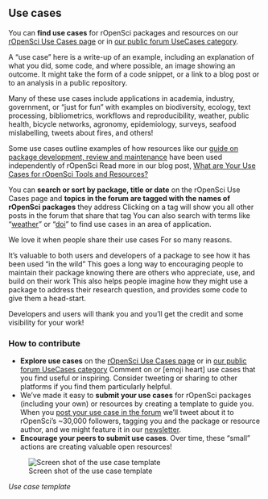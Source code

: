 ## Use cases {#usecases}


You can **find use cases** for rOpenSci packages and resources on our [rOpenSci Use Cases page](https://ropensci.org/usecases/) or in [our public forum UseCases category](https://discuss.ropensci.org/c/usecases/10). 

A “use case” here is a write-up of an example, including an explanation of what you did, 
some code, and where possible, an image showing an outcome. 
It might take the form of a code snippet, or a link to a blog post or to an analysis in a public repository. 

Many of these use cases include applications in academia, industry, government, 
or “just for fun” with examples on biodiversity, ecology, text processing, 
bibliometrics, workflows and reproducibility, weather, public health, 
bicycle networks, agronomy, epidemiology, surveys, seafood mislabelling, 
tweets about fires, and others! 

Some use cases outline examples of how resources like our [guide on package development, review and maintenance](#devguide) have been used independently of rOpenSci
Read more in our blog post, [What are Your Use Cases for rOpenSci Tools and Resources?](https://ropensci.org/blog/2019/10/15/use-cases/)

You can **search or sort by package, title or date** on the rOpenSci Use Cases page and **topics in the forum are tagged with the names of rOpenSci packages** they address
Clicking on a tag will show you all other posts in the forum that share that tag
You can also search with terms like “[weather](https://discuss.ropensci.org/search?q=weather%20category%3A10)” or “[doi](https://discuss.ropensci.org/search?q=doi%20category%3A10)” to find use cases in an area of application. 

We love it when people share their use cases
For so many reasons.

It’s valuable to both users and developers of a package to see how it has been used “in the wild”
This goes a long way to encouraging people to maintain their package knowing there are others who appreciate, use, and build on their work
This also helps people imagine how they might use a package to address their research question, and provides some code to give them a head-start.

Developers and users will thank you and you’ll get the credit and some visibility for your work!


### How to contribute

*   **Explore use cases** on the [rOpenSci Use Cases page](https://ropensci.org/usecases/) or in [our public forum UseCases category](https://discuss.ropensci.org/c/usecases/10)
    Comment on or [emoji heart] use cases that you find useful or inspiring. 
    Consider tweeting or sharing to other platforms if you find them particularly helpful.
*   We’ve made it easy to **submit your use cases** for rOpenSci packages (including your own) or resources by creating a template to guide you. 
    When you [post your use case in the forum](https://discuss.ropensci.org/c/usecases/10) we’ll tweet about it to rOpenSci’s ~30,000 followers, 
    tagging you and the package or resource author, 
    and we might feature it in our [newsletter](#channels).
*   **Encourage your peers to submit use cases**. 
    Over time, these “small” actions are creating valuable open resources!

![Screen shot of the use case template](images/usecases-template-shadow.png "Sceen shot of the use case template")

_Use case template_
